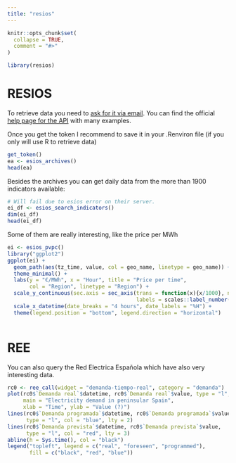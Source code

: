 ```yaml
---
title: "resios"
---
```


```r
knitr::opts_chunk$set(
  collapse = TRUE,
  comment = "#>"
)
```

```r
library(resios)
```

# RESIOS

To retrieve data you need to [ask for it via email](consultasios@ree.es).
You can find the official [help page for the API](https://api.esios.ree.es/doc/index.html) with many examples.

Once you get the token I recommend to save it in your .Renviron file (if you only will use R to retrieve data)

```r
get_token()
ea <- esios_archives()
head(ea)
```

Besides the archives you can get daily data from the more than 1900 indicators available:

```r
# Will fail due to esios error on their server.
ei_df <- esios_search_indicators()
dim(ei_df)
head(ei_df)
```

Some of them are really interesting, like the price per MWh

```r
ei <- esios_pvpc()
library("ggplot2")
ggplot(ei) +
  geom_path(aes(tz_time, value, col = geo_name, linetype = geo_name)) +
  theme_minimal() +
  labs(y = "€/MWh", x = "Hour", title = "Price per time", 
       col = "Region", linetype = "Region") +
  scale_y_continuous(sec.axis = sec_axis(trans = function(x){x/1000}, name = "€/KWh", 
                                         labels = scales::label_number(accuracy = 0.01, suffix = "€"))) +
  scale_x_datetime(date_breaks = "4 hours", date_labels = "%H") +
  theme(legend.position = "bottom", legend.direction = "horizontal")
  
```

# REE

You can also query the Red Electrica Española which have also very interesting data.

```r
rc0 <- ree_call(widget = "demanda-tiempo-real", category = "demanda")
plot(rc0$`Demanda real`$datetime, rc0$`Demanda real`$value, type = "l", pch = 2,
     main = "Electricity demand in peninsular Spain", 
     xlab = "Time", ylab = "Value (?)")
lines(rc0$`Demanda programada`$datetime, rc0$`Demanda programada`$value, 
      type = "l", col = "blue", lty = 2)
lines(rc0$`Demanda prevista`$datetime, rc0$`Demanda prevista`$value, 
      type = "l", col = "red", lty = 3)
abline(h = Sys.time(), col = "black")
legend("topleft", legend = c("real", "foreseen", "programmed"), 
       fill = c("black", "red", "blue"))
```

